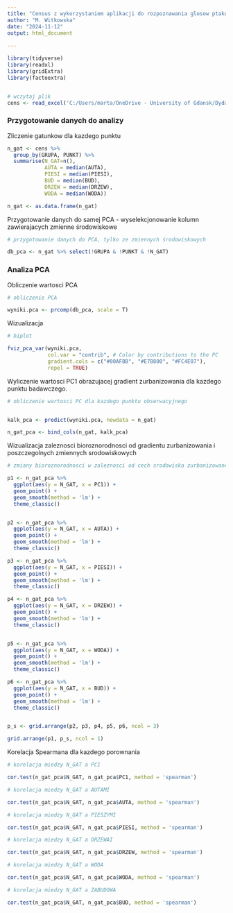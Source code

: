 ```yaml
---
title: "Census z wykorzystaniem aplikacji do rozpoznawania glosow ptakow"
author: "M. Witkowska"
date: "2024-11-12"
output: html_document
  
---
```



```r
library(tidyverse)
library(readxl)
library(gridExtra)
library(factoextra)


# wczytaj plik
cens <- read_excel('C:/Users/marta/OneDrive - University of Gdansk/Dydaktyka/Ekologia zwierząt/Animal-Ecology-Lab/Census_MainDB.xlsx')


```

### Przygotowanie danych do analizy

Zliczenie gatunkow dla kazdego punktu

```r

n_gat <- cens %>% 
  group_by(GRUPA, PUNKT) %>% 
  summarise(N_GAT=n(),
            AUTA = median(AUTA),
            PIESI = median(PIESI),
            BUD = median(BUD),
            DRZEW = median(DRZEW),
            WODA = median(WODA))

n_gat <- as.data.frame(n_gat)

```

Przygotowanie danych do samej PCA - wyselekcjonowanie kolumn zawierajacych zmienne środowiskowe

```r

# przygotowanie danych do PCA, tylko ze zmiennych środowiskowych

db_pca <- n_gat %>% select(!GRUPA & !PUNKT & !N_GAT)


```

### Analiza PCA

Obliczenie wartosci PCA

```r
# obliczenie PCA

wyniki.pca <- prcomp(db_pca, scale = T)

```


Wizualizacja 

```r
# biplot

fviz_pca_var(wyniki.pca,
             col.var = "contrib", # Color by contributions to the PC
             gradient.cols = c("#00AFBB", "#E7B800", "#FC4E07"),
             repel = TRUE)

```

Wyliczenie wartosci PC1 obrazujacej gradient zurbanizowania dla kazdego punktu badawczego.

```r

# obliczenie wartosci PC dla kazdego punktu obserwacyjnego


kalk_pca <- predict(wyniki.pca, newdata = n_gat)

n_gat_pca <- bind_cols(n_gat, kalk_pca)

```


Wizualizacja zaleznosci bioroznorodnosci od gradientu zurbanizowania i poszczegolnych zmiennych srodowiskowych

```r

# zmiany bioroznorodnosci w zaleznosci od cech srodowiska zurbanizowanego

p1 <- n_gat_pca %>% 
  ggplot(aes(y = N_GAT, x = PC1)) + 
  geom_point() +
  geom_smooth(method = 'lm') +
  theme_classic()


p2 <- n_gat_pca %>% 
  ggplot(aes(y = N_GAT, x = AUTA)) + 
  geom_point() +
  geom_smooth(method = 'lm') +
  theme_classic()

p3 <- n_gat_pca %>% 
  ggplot(aes(y = N_GAT, x = PIESI)) + 
  geom_point() +
  geom_smooth(method = 'lm') +
  theme_classic()

p4 <- n_gat_pca %>% 
  ggplot(aes(y = N_GAT, x = DRZEW)) + 
  geom_point() +
  geom_smooth(method = 'lm') +
  theme_classic()


p5 <- n_gat_pca %>% 
  ggplot(aes(y = N_GAT, x = WODA)) + 
  geom_point() +
  geom_smooth(method = 'lm') +
  theme_classic()

p6 <- n_gat_pca %>% 
  ggplot(aes(y = N_GAT, x = BUD)) + 
  geom_point() +
  geom_smooth(method = 'lm') +
  theme_classic()


p_s <- grid.arrange(p2, p3, p4, p5, p6, ncol = 3)


```



```r

grid.arrange(p1, p_s, ncol = 1)


```

Korelacja Spearmana dla kazdego porownania

```r

# korelacja miedzy N_GAT a PC1

cor.test(n_gat_pca$N_GAT, n_gat_pca$PC1, method = 'spearman')

# korelacja miedzy N_GAT a AUTAMI

cor.test(n_gat_pca$N_GAT, n_gat_pca$AUTA, method = 'spearman')

# korelacja miedzy N_GAT a PIESZYMI

cor.test(n_gat_pca$N_GAT, n_gat_pca$PIESI, method = 'spearman')

# korelacja miedzy N_GAT a DRZEWAI

cor.test(n_gat_pca$N_GAT, n_gat_pca$DRZEW, method = 'spearman')

# korelacja miedzy N_GAT a WODA

cor.test(n_gat_pca$N_GAT, n_gat_pca$WODA, method = 'spearman')

# korelacja miedzy N_GAT a ZABUDOWA

cor.test(n_gat_pca$N_GAT, n_gat_pca$BUD, method = 'spearman')

```





